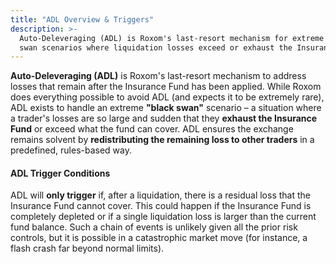 ```yaml
---
title: "ADL Overview & Triggers"
description: >-
  Auto-Deleveraging (ADL) is Roxom's last-resort mechanism for extreme black
  swan scenarios where liquidation losses exceed or exhaust the Insurance Fund.
---
```


**Auto-Deleveraging (ADL)** is Roxom's last-resort mechanism to address losses that remain after the Insurance Fund has been applied. While Roxom does everything possible to avoid ADL (and expects it to be extremely rare), ADL exists to handle an extreme **"black swan"** scenario – a situation where a trader's losses are so large and sudden that they **exhaust the Insurance Fund** or exceed what the fund can cover. ADL ensures the exchange remains solvent by **redistributing the remaining loss to other traders** in a predefined, rules-based way.

#### **ADL Trigger Conditions**

ADL will **only trigger** if, after a liquidation, there is a residual loss that the Insurance Fund cannot cover. This could happen if the Insurance Fund is completely depleted or if a single liquidation loss is larger than the current fund balance. Such a chain of events is unlikely given all the prior risk controls, but it is possible in a catastrophic market move (for instance, a flash crash far beyond normal limits).